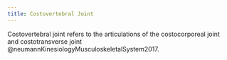 ```yaml
---
title: Costovertebral Joint
---
```


Costovertebral joint refers to the articulations of the costocorporeal joint and costotransverse joint @neumannKinesiologyMusculoskeletalSystem2017.